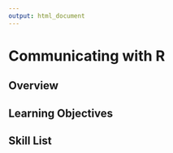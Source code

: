 ```yaml
---
output: html_document
---
```


# Communicating with R

## Overview

## Learning Objectives

## Skill List
